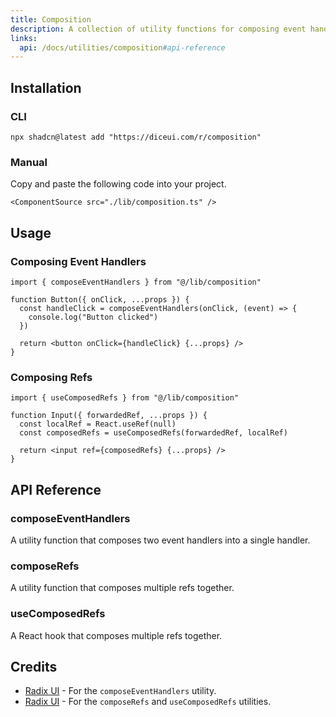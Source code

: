 ```yaml
---
title: Composition
description: A collection of utility functions for composing event handlers and refs in React components.
links:
  api: /docs/utilities/composition#api-reference
---
```


## Installation

### CLI

```package-install
npx shadcn@latest add "https://diceui.com/r/composition"
```

### Manual

<Steps>
  <Step>
    Copy and paste the following code into your project.

    <ComponentSource src="./lib/composition.ts" />
  </Step>
</Steps>

## Usage

### Composing Event Handlers

```tsx
import { composeEventHandlers } from "@/lib/composition"

function Button({ onClick, ...props }) {
  const handleClick = composeEventHandlers(onClick, (event) => {
    console.log("Button clicked")
  })

  return <button onClick={handleClick} {...props} />
}
```

### Composing Refs

```tsx
import { useComposedRefs } from "@/lib/composition"

function Input({ forwardedRef, ...props }) {
  const localRef = React.useRef(null)
  const composedRefs = useComposedRefs(forwardedRef, localRef)

  return <input ref={composedRefs} {...props} />
}
```

## API Reference

### composeEventHandlers

A utility function that composes two event handlers into a single handler.

<AutoTypeTable
  path="./types/docs/utilities.ts"
  name="ComposeEventHandlersProps"
/>

### composeRefs

A utility function that composes multiple refs together.

<AutoTypeTable
  path="./types/docs/utilities.ts"
  name="ComposeRefsProps"
/>

### useComposedRefs

A React hook that composes multiple refs together.

<AutoTypeTable
  path="./types/docs/utilities.ts"
  name="UseComposedRefsProps"
/>

## Credits

- [Radix UI](https://github.com/radix-ui/primitives/blob/main/packages/core/primitive/src/primitive.tsx) - For the `composeEventHandlers` utility.
- [Radix UI](https://github.com/radix-ui/primitives/blob/main/packages/react/compose-refs/src/compose-refs.tsx) - For the `composeRefs` and `useComposedRefs` utilities.
